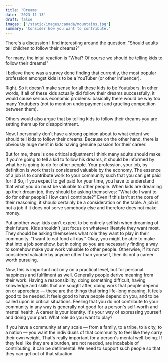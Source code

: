 ```yaml
---
title: 'Dreams'
date: '2023-11-13'
draft: false
images: ['/static/images/canada/mountains.jpg']
summary: 'Consider how you want to contribute.'
---
```


There's a discussion I find interesting around the question: "Should adults tell children to follow their dreams?"

For many, the inital reaction is "What? Of course we should be telling kids to follow their dreams!"

I believe there was a survey done finding that currently, the most popular profession amongst kids is to be a YouTuber (or other influencer).

Right. So it doesn't make sense for all these kids to be Youtubers. In other words, if all of these kids actually did follow their dreams successfully, it would cause serious economic problems: basically there would be way too many Youtubers (not to mention underpayment and grueling competition between them).

Others would also argue that by telling kids to follow their dreams you are setting them up for disappointment.

Now, I personally don't have a strong opinion about to what extent we should tell kids to follow their dreams. Because on the other hand, there is obviously huge merit in kids having genuine passion for their career.

But for me, there is one critical adjustment I think many adults should make: If you're going to tell a kid to follow his dreams, it should be informed by what he is going to do for other people. Your profession, your job, by definition is work that is considered valuable by the economy. The essence of a job is to contribute work to your community such that you can get paid for it! So, if you expect to get paid for your time, you have to understand that what you do must be valuable to other people. When kids are dreaming up their dream job, they should be asking themselves: "What do I want to do for other people? How can I contribute?" Even if this isn't at the core of their reasoning, it should certainly be a consideration on the table. A job is not a job if it does not serve somebody else and therefore does not make money.

Put another way: kids can't expect to be entirely selfish when dreaming of their future. Kids shouldn't just focus on whatever lifestyle they want most. They should be asking themselves what role they want to play in their community. "I want to eat food all day." Okay, you might be able to make that into a job somehow, but in doing so you are necessarily finding a way to somehow make your work valuable to other people. Otherwise, if its not considered valuable by anyone other than yourself, then its not a career worth pursuing.

Now, this is important not only on a practical level, but for personal happiness and fulfilment as well. Generally people derive meaning from their work. Having a responsibility, doing something difficult, having knowledge and skills that are sought after, doing work that people depend on or appreciate — these are the things that bring life-long meaning. It feels good to be needed. It feels good to have people depend on you, and to be called upon in critical situations. Feeling that you do not contribute to your community in any way is generally not good for a person's self-worth and mental health. A career is your identity. It's your way of expressing yourself and doing your part. What role do you want to play?

If you have a community at any scale — from a family, to a tribe, to a city, to a nation — you want the individuals of that community to feel like they carry their own weight. That's really important for a person's mental well-being. If they feel like they are a burden, are not needed, are incabable of contributing, it can be detrimental. We need to support such people so that they can get out of that situation.
